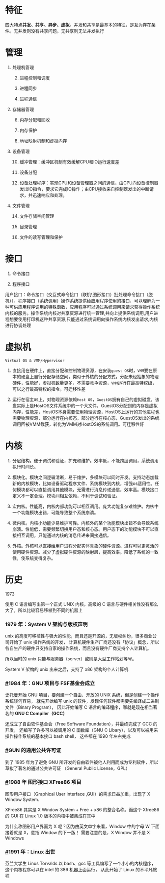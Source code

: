 

# 特征

四大特点**并发、共享、异步、虚拟**。并发和共享是最基本的特征，是互为存在条件。无并发则没有共享问题。无共享则无法并发执行

# 管理

1. 处理机管理

    2. 进程控制和调度

    3. 进程同步

    4. 进程通信

5. 存储器管理

    6. 内存分配和回收

    7. 内存保护

    8. 地址映射机制和虚拟内存

9. 设备管理

    10. 缓冲管理：缓冲区机制有效缓解CPU和IO运行速度差

    11. 设备分配

    12. 设备处理程序：实现CPU和设备管理器之间的通信，由CPU向设备控制器发出IO指令，要求它完成IO操作；由CPU接收来自控制器发出的中断请求，并迅速响应和处理。

13. 文件管理

    14. 文件存储空间管理

    15. 目录管理

    16. 文件的读写管理和保护

# 接口

1. 命令接口

2. 程序接口

用户接口：命令接口（交互式命令接口（联机\图形接口）批处理命令接口（脱机））、程序接口（系统调用）操作系统提供给应用程序使用的接口，可以理解为一种可供应用程序调用的特殊函数，应用程序可以通过系统调用来请求获得操作系统内核的服务。操作系统内核对共享资源进行统一管理,并向上提供系统调用,用户进程想要使用打印机这种共享资源,只能通过系统调用向操作系统内核发出请求,内核进行协调处理



# 虚拟机

`Virtual OS & VMM/Hypervisor`

1. 直接用在硬件上，直接分配和控制物理资源，在安装`guest OS`时，`VMM`要在原本的硬盘上自行分配存储空间，类似于外核的分配方式，分配未经抽象的物理硬件，性能好，虚拟机数量更多，不需要竞争资源，`VMM`运行在最高特权级，可以之行最高特权的指令。可迁移性差

2. 运行在宿主`OS`上，对物理资源依赖`Host OS`，`GuestOS`拥有自己的虚拟磁盘，该盘实际上是HostOS文件系统中的一个大文件，GuestOS分配到的内存是虚拟内存，性能差，HostOS本身需要使用物理资源，HostOS上运行的其他进程也需要物理资源，部分运行在内核态，部分运行在核心态，GuestOS发出的系统调用回被VMM截获，转化为VMM对HostOS的系统调用。可迁移性好

# 内核

1. 分层结构。便于调试和验证，扩充和维护。效率低，不能跨层调用，系统调用执行时间长。

2. 模块化。模块之间逻辑清晰，易于维护，多模块可以同时开发。支持动态加载新的内核模块，比如设备驱动程序文件、系统模块到内核，增强os适用性。任何模块都可以直接调用其他模块，无需进行消息传递通信，效率高。模块接口定义不一定合理。模块间相互依赖，不利于调试和验证。

3. 宏内核。性能高，内核内部功能可以相互调用。庞大功能复杂难维护。内核中一个功能模块出错，可能导致整个系统崩溃。

4. 微内核。内核小功能少易维护可靠。内核外的某个功能模块出错不会导致系统崩溃。性能低，需要频繁切换用户态和核心态。用户态下的功能模块不可以直接相互调用，只能通过内核的消息传递来间接通信。

5. 外核。外核可以直接给用户进程分配实体具象的硬件资源。进程可以更灵活的使用硬件资源。减少了虚拟硬件资源的映射层，提高效率。降低了系统的一致性，使系统变得复杂。

# 历史

1973

使用 C 语言编写出第一个正式 UNIX 内核，高级的 C 语言与硬件相关性没有那么大了，所以比较容易移植到不同的机器上

### 1979 年：System V 架构与版权声明

unix 的高度可移植性与强大的性能，而且还是开源的，无版权纠纷，很多商业公司开始了 unix 操作系统的开发， 计算机硬件生产厂商还没有「协议」概念，所以各自生产的硬件只支持自家的操作系统，而且没有硬件厂商支持个人计算机。

所以当时的 unix 只能与服务器（server）或则是大型工作站划等号。

System V 架构的 unix 出来之后，支持了 x86 架构的个人计算机

### [#](https://zq99299.github.io/linux-tutorial/tutorial-basis/01/01.html#_1984-%E5%B9%B4%EF%BC%9Agnu-%E9%A1%B9%E7%9B%AE%E4%B8%8E-fsf%E5%9F%BA%E9%87%91%E4%BC%9A%E6%88%90%E7%AB%8B)1984 年：GNU 项目与 FSF基金会成立

史托曼开始 GNU 项目，要创建一个自由、开放的 UNIX 系统，但是创建一个操作系统谈何容易， 就先开始编写 unix 的软件，发现任何软件都需要先编译成二进制文件（Binary Program）， 因此开始编写 C 语言的编译程序，哪就是现在相当著名的 **GNU C Compiler（GCC）**

还成立了自由软件基金会（Free Software Foundation），并最终完成了 GCC 的开发， 还编写了许多可以被调用的 C 函数库（GNU C Libary），以及可以被用来操作操作系统的基本接口 bash shell， 这些都在 1990 年左右完成

### [#](https://zq99299.github.io/linux-tutorial/tutorial-basis/01/01.html#gun-%E7%9A%84%E9%80%9A%E7%94%A8%E5%85%AC%E5%85%B1%E8%AE%B8%E5%8F%AF%E8%AF%81)GUN 的通用公共许可证

到了 1985 年为了避免 GNU 所开发的自由软件被他人利用而成为专利软件，所以草拟了著名的通过公共许可证 （General Public License，GPL）

### [#](https://zq99299.github.io/linux-tutorial/tutorial-basis/01/01.html#_1988-%E5%B9%B4-%E5%9B%BE%E5%BD%A2%E6%8E%A5%E5%8F%A3-xfree86-%E9%A1%B9%E7%9B%AE)1988 年 图形接口 XFree86 项目

图形用户接口（Graphical User interface ,GUI）的需求日益加重，出现了 X Window System.

XFree86 其实是 X Window System + Free + x86 的整合名称。而这个 Xfree86 的 GUI 在 Linux 1.0 版本的内核中被集成在其中

为什么称图形用户界面为 X 呢？因为由英文单字来看，Window 中的字母 W 下面接着就是 X，意指 Window 的下一版！ 需要注意的是，X Window 并不是 X Windows

### [#](https://zq99299.github.io/linux-tutorial/tutorial-basis/01/01.html#_1991-%E5%B9%B4%EF%BC%9Alinux-%E5%87%BA%E4%B8%96)1991 年：Linux 出世

芬兰大学生 Linus Torvalds 以 bash、gcc 等工具编写了一个小小的内核程序，这个内核程序可以在 intel 的 386 机器上面运行， 从此开始了 Linux 的不平凡旅程



